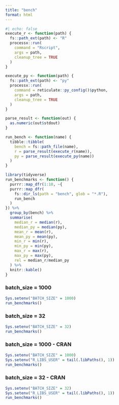 ```yaml
---
title: "bench"
format: html
---
```


```r
#| echo: false
execute_r <- function(path) {
  fs::path_ext(path) <- "R"
  processx::run(
    command = "Rscript",
    args = path,
    cleanup_tree = TRUE
  )
}

execute_py <- function(path) {
  fs::path_ext(path) <- "py"
  processx::run(
    command = reticulate::py_config()$python,
    args = path,
    cleanup_tree = TRUE
  )
}

parse_result <- function(out) {
  as.numeric(out$stdout)
}

run_bench <- function(name) {
  tibble::tibble(
    bench = fs::path_file(name),
    r = parse_result(execute_r(name)),
    py = parse_result(execute_py(name))
  )
}

library(tidyverse)
run_benchmarks <- function() {
  purrr::map_dfr(1:10, ~{
  purrr::map_dfr(
    fs::dir_ls(path = "bench", glob = "*.R"),
    run_bench
  )  
}) %>% 
  group_by(bench) %>% 
  summarise(
    median_r = median(r),
    median_py = median(py),
    mean_r = mean(r),
    mean_py = mean(py),
    min_r = min(r),
    min_py = min(py),
    max_r = max(r),
    max_py = max(py),
    rel = median_r/median_py
  ) %>% 
  knitr::kable()
}
```

### batch_size = 1000

```r
Sys.setenv("BATCH_SIZE" = 1000)
run_benchmarks()
```

### batch_size = 32

```r
Sys.setenv("BATCH_SIZE" = 32)
run_benchmarks()
```

### batch_size = 1000 - CRAN

```r
Sys.setenv("BATCH_SIZE" = 1000)
Sys.setenv("R_LIBS_USER" = tail(.libPaths(), 1))
run_benchmarks()
```


### batch_size = 32 - CRAN

```r
Sys.setenv("BATCH_SIZE" = 32)
Sys.setenv("R_LIBS_USER" = tail(.libPaths(), 1))
run_benchmarks()
```

